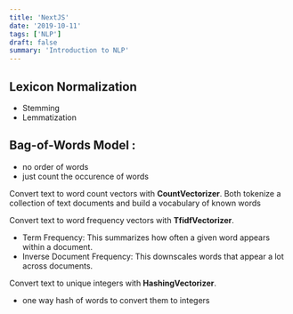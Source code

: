 ```yaml
---
title: 'NextJS'
date: '2019-10-11'
tags: ['NLP']
draft: false
summary: 'Introduction to NLP'
---
```


## Lexicon Normalization

- Stemming
- Lemmatization

## Bag-of-Words Model :

- no order of words
- just count the occurence of words

Convert text to word count vectors with **CountVectorizer**.
Both tokenize a collection of text documents and build a vocabulary of known words

Convert text to word frequency vectors with **TfidfVectorizer**.

- Term Frequency: This summarizes how often a given word appears within a document.
- Inverse Document Frequency: This downscales words that appear a lot across documents.

Convert text to unique integers with **HashingVectorizer**.

- one way hash of words to convert them to integers
